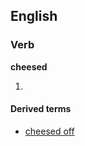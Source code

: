 ==English==
===Verb===
'''cheesed'''
# {{past of|[[cheese]]}}

====Derived terms====
*[[cheesed off]]